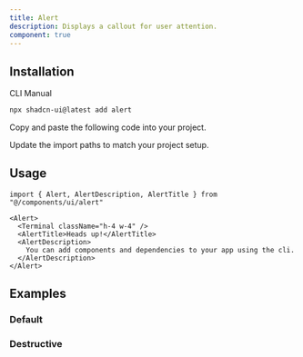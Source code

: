 ```yaml
---
title: Alert
description: Displays a callout for user attention.
component: true
---
```


<ComponentPreview
  name="alert-demo"
  title="An alert with an icon, title and description."
  description="An alert with an icon, title and description. The title says 'Heads up!' and the description is 'You can add components to your app using the cli.'."
/>

## Installation

<Tabs defaultValue="cli">

<TabsList>
  <TabsTrigger value="cli">CLI</TabsTrigger>
  <TabsTrigger value="manual">Manual</TabsTrigger>
</TabsList>
<TabsContent value="cli">

```bash
npx shadcn-ui@latest add alert
```

</TabsContent>

<TabsContent value="manual">

<Steps>

<Step>Copy and paste the following code into your project.</Step>

<ComponentSource name="alert" />

<Step>Update the import paths to match your project setup.</Step>

</Steps>

</TabsContent>

</Tabs>

## Usage

```tsx
import { Alert, AlertDescription, AlertTitle } from "@/components/ui/alert"
```

```tsx
<Alert>
  <Terminal className="h-4 w-4" />
  <AlertTitle>Heads up!</AlertTitle>
  <AlertDescription>
    You can add components and dependencies to your app using the cli.
  </AlertDescription>
</Alert>
```

## Examples

### Default

<ComponentPreview
  name="alert-demo"
  title="An alert with an icon, title and description."
  description="An alert with an icon, title and description. The title says 'Heads up!' and the description is 'You can add components to your app using the cli.'."
/>

### Destructive

<ComponentPreview
  name="alert-destructive"
  title="An alert with a destructive variant."
  description="An alert with a destructive variant. The title says 'Delete this item?' and the description is 'This action cannot be undone.'."
/>
